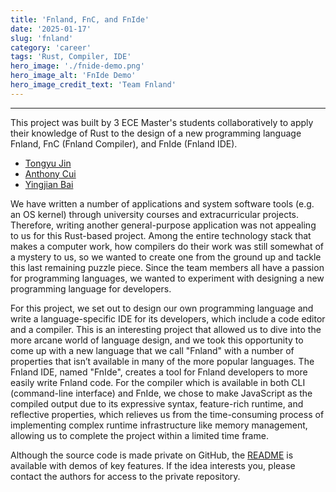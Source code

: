 ```yaml
---
title: 'Fnland, FnC, and FnIde'
date: '2025-01-17'
slug: 'fnland'
category: 'career'
tags: 'Rust, Compiler, IDE'
hero_image: './fnide-demo.png'
hero_image_alt: 'FnIde Demo'
hero_image_credit_text: 'Team Fnland'
---
```


---
This project was built by 3 ECE Master's students collaboratively to apply their knowledge of Rust to the design of a new programming language Fnland, FnC (Fnland Compiler), and FnIde (Fnland IDE).

- [Tongyu Jin](https://github.com/nuts-n-bits)
- [Anthony Cui](https://github.com/Yuanlong-Tony-Cui)
- [Yingjian Bai](https://github.com/BigBigBai)

We have written a number of applications and system software tools (e.g. an OS kernel) through university courses and extracurricular projects. Therefore, writing another general-purpose application was not appealing to us for this Rust-based project. Among the entire technology stack that makes a computer work, how compilers do their work was still somewhat of a mystery to us, so we wanted to create one from the ground up and tackle this last remaining puzzle piece. Since the team members all have a passion for programming languages, we wanted to experiment with designing a new programming language for developers.

For this project, we set out to design our own programming language and write a language-specific IDE for its developers, which include a code editor and a compiler. This is an interesting project that allowed us to dive into the more arcane world of language design, and we took this opportunity to come up with a new language that we call "Fnland" with a number of properties that isn’t available in many of the more popular languages. The Fnland IDE, named "FnIde", creates a tool for Fnland developers to more easily write Fnland code. For the compiler which is available in both CLI (command-line interface) and FnIde, we chose to make JavaScript as the compiled output due to its expressive syntax, feature-rich runtime, and reflective properties, which relieves us from the time-consuming process of implementing complex runtime infrastructure like memory management, allowing us to complete the project within a limited time frame.

Although the source code is made private on GitHub, the [README](https://github.com/Yuanlong-Tony-Cui/fnide-public) is available with demos of key features. If the idea interests you, please contact the authors for access to the private repository.